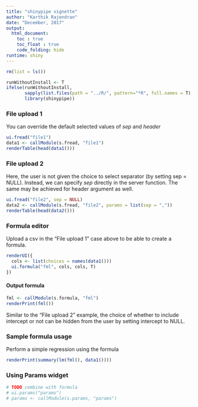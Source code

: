 ---
title: "shinypipe vignette"
author: "Karthik Rajendran"
date: "December, 2017"
output: 
  html_document:
    toc : true
    toc_float : true
    code_folding: hide
runtime: shiny
---

```{r Library, include=F}
rm(list = ls())

runWithoutInstall <- T
ifelse(runWithoutInstall,
       sapply(list.files(path = "../R/", pattern="*R", full.names = T), source),
       library(shinypipe))
```

### File upload 1

You can override the default selected values of *sep* and *header*

```{r }
ui.fread("file1")
data1 <- callModule(s.fread, "file1")
renderTable(head(data1()))
```

### File upload 2

Here, the user is not given the choice to select separator (by setting sep = NULL).
Instead, we can specify *sep* directly in the server function. 
The same may be achieved for header argument as well.
```{r }
ui.fread("file2", sep = NULL)
data2 <- callModule(s.fread, "file2", params = list(sep = ","))
renderTable(head(data2()))
```


### Formula editor

Upload a csv in the "File upload 1" case above to be able to create a formula. 

```{r}
renderUI({
  cols <- list(choices = names(data1()))
  ui.formula("fml", cols, cols, T)
})
```

#### Output formula
```{r}
fml <- callModule(s.formula, "fml")
renderPrint(fml())
```

Similar to the "File upload 2" example, the choice of whether to include intercept or not
can be hidden from the user by setting intercept to NULL.

### Sample formula usage

Perform a simple regression using the formula

```{r}
renderPrint(summary(lm(fml(), data1())))
```

### Using Params widget

```{r}
# TODO combine with formula
# ui.params("params")
# params <- callModule(s.params, "params")
```

